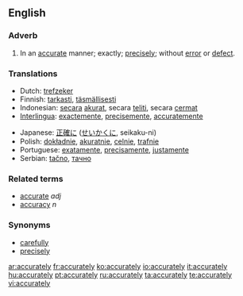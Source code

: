 ==English==

===Adverb===
{{en-adv}}

#In an [[accurate]] manner; exactly; [[precisely]]; without [[error]] or [[defect]].

===Translations===
{{top4}}
* Dutch: [[trefzeker]]
* Finnish: [[tarkasti]], [[täsmällisesti]]
* Indonesian: [[secara]] [[akurat]], secara [[teliti]], secara [[cermat]]
* [[Interlingua]]: [[exactemente]], [[precisemente]], [[accuratemente]]
{{mid}}
* Japanese: [[正確に]] ([[せいかくに]], seikaku-ni)
* Polish: [[dokładnie]], [[akuratnie]], [[celnie]], [[trafnie]]
* Portuguese: [[exatamente]], [[precisamente]], [[justamente]]
* Serbian: [[tačno]], [[тачно]]
{{bottom}}

===Related terms===
*[[accurate]] ''adj''
*[[accuracy]] ''n''

===Synonyms===
*[[carefully]]
*[[precisely]]

[[ar:accurately]]
[[fr:accurately]]
[[ko:accurately]]
[[io:accurately]]
[[it:accurately]]
[[hu:accurately]]
[[pt:accurately]]
[[ru:accurately]]
[[ta:accurately]]
[[te:accurately]]
[[vi:accurately]]